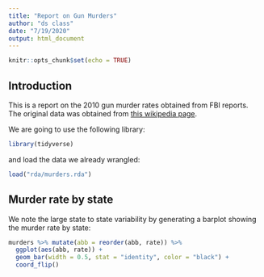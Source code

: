 ```yaml
---
title: "Report on Gun Murders"
author: "ds class"
date: "7/19/2020"
output: html_document
---
```


```r
knitr::opts_chunk$set(echo = TRUE)
```

## Introduction

This is a report on the 2010 gun murder rates obtained from FBI reports. The original data was obtained from [this wikipedia page](https://en.wikipedia.org/wiki/Murder_in_the_United_States_by_state).

We are going to use the following library:


```r
library(tidyverse)
```

and load the data we already wrangled:

```r
load("rda/murders.rda")
```

## Murder rate by state

We note the large state to state variability by generating a barplot showing the murder rate by state:


```r
murders %>% mutate(abb = reorder(abb, rate)) %>%
  ggplot(aes(abb, rate)) +
  geom_bar(width = 0.5, stat = "identity", color = "black") +
  coord_flip() 
```

